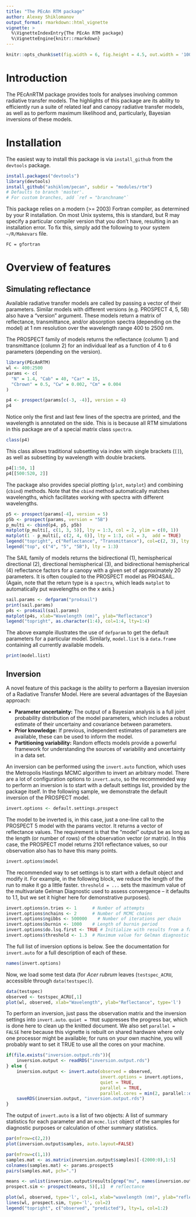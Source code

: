 ```yaml
---
title: "The PEcAn RTM package"
author: Alexey Shiklomanov
output_format: rmarkdown::html_vignette
vignette: >
  %\VignetteIndexEntry{The PEcAn RTM package}
  %\VignetteEngine{knitr::rmarkdown}
---
```


```r
knitr::opts_chunk$set(fig.width = 6, fig.height = 4.5, out.width = '100%', dpi=60)
```

# Introduction

The PEcAnRTM package provides tools for analyses involving common radiative transfer models. The highlights of this package are its ability to efficiently run a suite of related leaf and canopy radiative transfer models, as well as to perform maximum likelihood and, particularly, Bayesian inversions of these models. 

# Installation
The easiest way to install this package is via `install_github` from the `devtools` package.

```r
install.packages("devtools")
library(devtools)
install_github("ashiklom/pecan", subdir = "modules/rtm")
# Defaults to branch 'master'. 
# For custom branches, add `ref = "branchname"`
```

This package relies on a modern (>= 2003) Fortran compiler, as determined by your R installation. On most Unix systems, this is standard, but R may specify a particular compiler version that you don't have, resulting in an installation error. To fix this, simply add the following to your system `~/R/Makevars` file.

```
FC = gfortran
```

# Overview of features

## Simulating reflectance

Available radiative transfer models are called by passing a vector of their parameters. Similar models with different versions (e.g. PROSPECT 4, 5, 5B) also have a "version" argument. These models return a matrix of reflectance, transmittance, and/or absorption spectra (depending on the model) at 1 nm resolution over the wavelength range 400 to 2500 nm.

The PROSPECT family of models returns the reflectance (column 1) and transmittance (column 2) for an individual leaf as a function of 4 to 6 parameters (depending on the version).

```r
library(PEcAnRTM)
wl <- 400:2500
params <- c(
  "N" = 1.4, "Cab" = 40, "Car" = 15,
  "Cbrown" = 0.5, "Cw" = 0.002, "Cm" = 0.004
)

p4 <- prospect(params[c(-3, -4)], version = 4)
p4
```

Notice only the first and last few lines of the spectra are printed, and the wavelength is annotated on the side.
This is is because all RTM simulations in this package are of a special matrix class `spectra`.

```r
class(p4)
```

This class allows traditional subsetting via index with single brackets (`[]`), as well as subsetting by wavelength with double brackets.

```r
p4[1:50, 1]
p4[[500:520, 2]]
```

The package also provides special plotting (`plot`, `matplot`) and combining (`cbind`) methods. Note that the `cbind` method automatically matches wavelengths, which facilitates working with spectra with different wavelengths.

```r
p5 <- prospect(params[-4], version = 5)
p5b <- prospect(params, version = "5B")
p_multi <- cbind(p4, p5, p5b)
matplot(p_multi[, c(1, 3, 5)], lty = 1:3, col = 2, ylim = c(0, 1))
matplot(1 - p_multi[, c(2, 4, 6)], lty = 1:3, col = 3,  add = TRUE)
legend("topright", c("Reflectance", "Transmittance"), col=c(2, 3), lty = 1)
legend("top", c("4", "5", "5B"), lty = 1:3)
```

The SAIL family of models returns the bidirectional (1), hemispherical directional (2), directional hemispherical (3), and bidirectional hemispherical (4) reflectance factors for a canopy with a given set of approximately 20 parameters. It is often coupled to the PROSPECT model as PRO4SAIL. (Again, note that the return type is a `spectra`, which leads `matplot` to automatically put wavelengths on the x axis.)

```r
sail.params <- defparam("pro4sail")
print(sail.params)
p4s <- pro4sail(sail.params)
matplot(p4s, xlab="Wavelength (nm)", ylab="Reflectance")
legend("topright", as.character(1:4), col=1:4, lty=1:4)
```

The above example illustrates the use of `defparam` to get the default parameters for a particular model. Similarly, `model.list` is a `data.frame` containing all currently available models.

```r
print(model.list)
```


## Inversion

A novel feature of this package is the ability to perform a Bayesian inversion of a Radiative Transfer Model. Here are several advantages of the Bayesian approach:

* **Parameter uncertainty:** The output of a Bayesian analysis is a full joint probability distribution of the model parameters, which includes a robust estimate of their uncertainy and covariance between parameters.
* **Prior knowledge:** If previous, independent estimates of parameters are available, these can be used to inform the model.
* **Partitioning variability:** Random effects models provide a powerful framework for understanding the sources of variability and uncertainty in a data set.

An inversion can be performed using the `invert.auto` function, which uses the Metropolis Hastings MCMC algorithm to invert an arbitrary model. There are a lot of configuration options to `invert.auto`, so the recommended way to perform an inversion is to start with a default settings list, provided by the package itself. In the following sample, we demonstrate the default inversion of the PROSPECT model.

```r
invert.options <- default.settings.prospect
```

The model to be inverted is, in this case, just a one-line call to the PROSPECT 5 model with the params vector. It returns a vector of reflectance values. The requirement is that the "model" output be as long as the length (or number of rows) of the observation vector (or matrix). In this case, the PROSPECT model returns 2101 reflectance values, so our observation also has to have this many points.

```r
invert.options$model
```

The recommended way to set settings is to start with a default object and modify it. For example, in the following block, we reduce the length of the run to make it go a little faster. `threshold = ...` sets the maximum value of the multivariate Gelman Diagnostic used to assess convergence -- it defaults to 1.1, but we set it higher here for demonstrative purposes).

```r
invert.options$n.tries <- 1      # Number of attempts
invert.options$nchains <- 2      # Number of MCMC chains
invert.options$ngibbs <- 500000    # Number of iterations per chain
invert.options$burnin <- 1000    # Length of burnin period
invert.options$do.lsq.first <- TRUE # Initialize with results from a fast least-squares optimization algorithm
invert.options$threshold <- 1.3  # Maximum value for Gelman diagnostic
```

The full list of inversion options is below. See the documentation for `invert.auto` for a full description of each of these.

```r
names(invert.options)
```

Now, we load some test data (for _Acer rubrum_ leaves (`testspec_ACRU`, accessible through `data(testspec)`).

```r
data(testspec)
observed <- testspec_ACRU[,1]
plot(wl, observed, xlab="Wavelength", ylab="Reflectance", type='l')
```

To perform an inversion, just pass the observation matrix and the inversion settings into `invert.auto`. `quiet = TRUE` suppresses the progress bar, which is done here to clean up the knitted document. We also set `parallel = FALSE` here because this vignette is rebuilt on shared hardware where only one processor might be available; for runs on your own machine, you will probably want to set it TRUE to use all the cores on your machine.

```r
if(file.exists("inversion.output.rds")){
    inversion.output <- readRDS("inversion.output.rds")
} else {
    inversion.output <- invert.auto(observed = observed,
                                    invert.options = invert.options,
                                    quiet = TRUE,
                                    parallel = TRUE,
                                    parallel.cores = min(2, parallel::detectCores() - 1))  
    saveRDS(inversion.output, "inversion.output.rds")
}
```

The output of `invert.auto` is a list of two objects: A list of summary statistics for each parameter and an `mcmc.list` object of the samples for diagnostic purposes or calculation of other summary statistics. 

```r
par(mfrow=c(2,2))
plot(inversion.output$samples, auto.layout=FALSE)

par(mfrow=c(1,1))
samples.mat <- as.matrix(inversion.output$samples)[-(2000:0),1:5]
colnames(samples.mat) <- params.prospect5
pairs(samples.mat, pch=".")

means <- unlist(inversion.output$results[grep("mu", names(inversion.output$results))])[1:5]
prospect.sim <- prospect(means, 5)[,1]  # reflectance

plot(wl, observed, type='l', col=1, xlab="wavelength (nm)", ylab="reflectance")
lines(wl, prospect.sim, type='l', col=2)
legend("topright", c("observed", "predicted"), lty=1, col=1:2)
```

